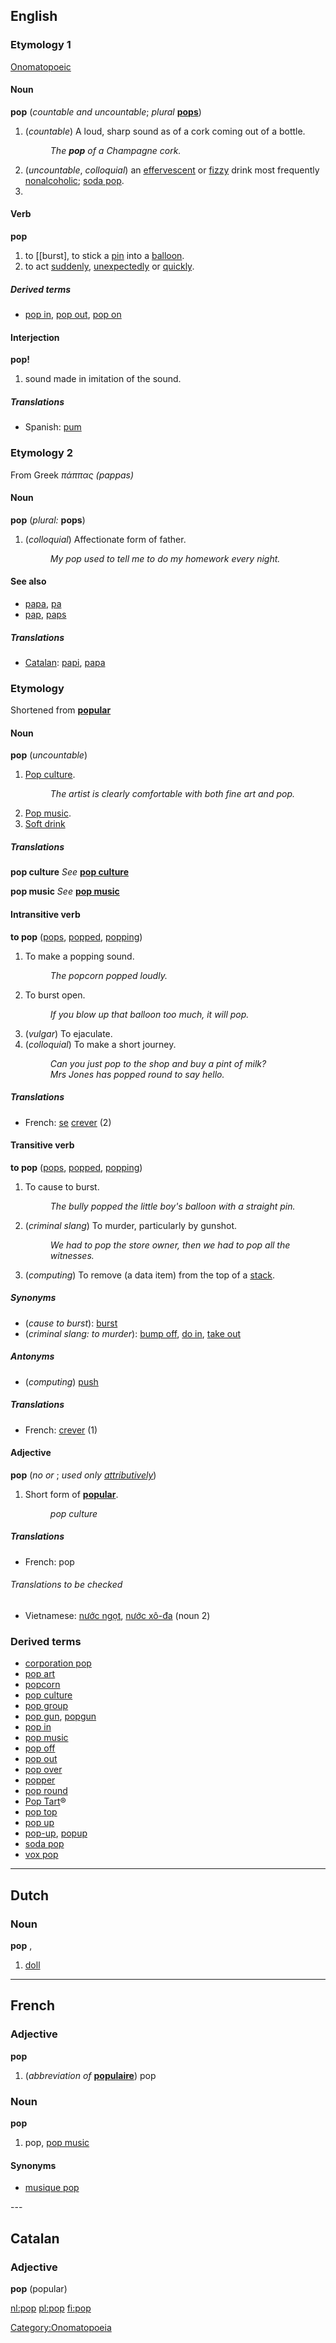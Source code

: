 ==English==

===Etymology 1===
[[Onomatopoeic]]

====Noun====
'''pop''' (''countable and uncountable''; ''plural'' '''[[pops]]''')

# (''countable'') A loud, sharp sound as of a cork coming out of a bottle.
#: ''The '''pop''' of a Champagne cork.''
# (''uncountable'', ''colloquial'') an [[effervescent]] or [[fizzy]] drink most frequently [[nonalcoholic]]; [[soda pop]].
# 

====Verb====
'''pop'''
# to [[burst], to stick a [[pin]] into a [[balloon]].
# to act [[suddenly]], [[unexpectedly]] or [[quickly]].
=====Derived terms=====
* [[pop in]], [[pop out]], [[pop on]]

====Interjection====
'''pop!'''
# sound made in imitation of the sound.

=====Translations=====
*Spanish: [[pum]]

===Etymology 2===
From Greek ''πάππας (pappas)''

====Noun====
'''pop''' (''plural:'' '''pops''')

# (''colloquial'') Affectionate form of father.
#: ''My pop used to tell me to do my homework every night.''
====See also====
* [[papa]], [[pa]]
* [[pap]], [[paps]]

=====Translations=====
*[[Catalan]]: [[papi]], [[papa]]

===Etymology===
Shortened from '''[[popular]]'''

====Noun====
'''pop''' (''uncountable'')

#[[Pop culture]].
#: ''The artist is clearly comfortable with both fine art and pop.''
#[[Pop music]].
#[[Soft drink]]

=====Translations=====
'''pop culture'''
''See'' '''[[pop culture]]'''

'''pop music'''
''See'' '''[[pop music]]'''

====Intransitive verb====
'''to pop''' ([[pops]], [[popped]], [[popping]])

#To make a popping sound.
#:''The popcorn popped loudly.''
#To burst open.
#:''If you blow up that balloon too much, it will pop.''
#(''vulgar'') To ejaculate.
#(''colloquial'') To make a short journey.
#:''Can you just pop to the shop and buy a pint of milk?''
#:''Mrs Jones has popped round to say hello.''

=====Translations=====
*French: [[se]] [[crever]] (2)

====Transitive verb====
'''to pop''' ([[pops]], [[popped]], [[popping]])

#To cause to burst.
#:''The bully popped the little boy's balloon with a straight pin.''
#(''criminal slang'') To murder, particularly by gunshot.
#:''We had to pop the store owner, then we had to pop all the witnesses.''
#(''computing'') To remove (a data item) from the top of a [[stack]].

=====Synonyms=====
*(''cause to burst''): [[burst]]
*(''criminal slang: to murder''): [[bump off]], [[do in]], [[take out]]

=====Antonyms=====
*(''computing'') [[push]]

=====Translations=====
*French: [[crever]] (1)

====Adjective====
'''pop''' (''no {{compar}} or {{superl}}''; ''used only [[attributively]]'')

#Short form of '''[[popular]]'''.
#:''pop culture''

<!--moved to note after respelling of word
====Usage note====
Generally, ''pop'' is used attributively, as in [[pop culture]] or [[pop music]].  One would not generally say something like ''that music is very pop'', but might say ''What do you expect?  It's just pop.''.
-->
=====Translations=====
*French: pop

======Translations to be checked======
<!--Remove this section once all of the translations below have been moved into the tables above.-->
{{checktrans}}

*Vietnamese: [[nước ngọt]], [[nước xô-đa]] (noun 2)

===Derived terms===
*[[corporation pop]]
*[[pop art]]
*[[popcorn]]
*[[pop culture]]
*[[pop group]]
*[[pop gun]], [[popgun]]
*[[pop in]]
*[[pop music]]
*[[pop off]]
*[[pop out]]
*[[pop over]]
*[[popper]]
*[[pop round]]
*[[Pop Tart]]&reg;
*[[pop top]]
*[[pop up]]
*[[pop-up]], [[popup]]
*[[soda pop]]
*[[vox pop]]

----

==Dutch==
===Noun===
'''pop''' {{f}}, {{m}}

#[[doll]]

----
==French==
===Adjective===
'''pop'''

#(''abbreviation of'' '''[[populaire]]''') pop

===Noun===
'''pop''' {{m}}

#pop, [[pop music]]

====Synonyms====
*[[musique pop]]

---
==Catalan==
===Adjective===
'''pop''' (popular)

[[Category:Onomatopoeia]]

[[nl:pop]]
[[pl:pop]]
[[fi:pop]]